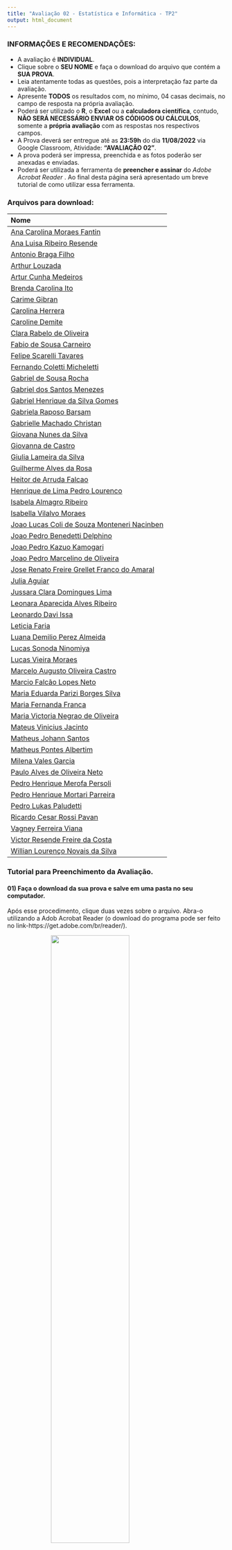 ```yaml
---
title: "Avaliação 02 - Estatística e Informática - TP2"
output: html_document
---
```


### INFORMAÇÕES E RECOMENDAÇÕES:

  - A avaliação é **INDIVIDUAL**.
  - Clique sobre o **SEU NOME** e faça o download do arquivo que contém a **SUA PROVA**.
  - Leia atentamente todas as questões, pois a interpretação faz parte da avaliação.  
  - Apresente **TODOS** os resultados com, no mínimo, $04$ casas decimais, no campo de resposta na própria avaliação.
  - Poderá ser utilizado o **R**, o **Excel** ou a **calculadora científica**, contudo, **NÃO SERÁ NECESSÁRIO ENVIAR OS CÓDIGOS OU CÁLCULOS**, somente a **própria avaliação** com as respostas nos respectivos campos.
  - A Prova deverá ser entregue até as **23:59h** do dia **11/08/2022** via Google Classroom, Atividade: **"AVALIAÇÃO 02"**.  
  - A prova poderá ser impressa, preenchida e as fotos poderão ser anexadas e enviadas.
  - Poderá ser utilizada a ferramenta de **preencher e assinar** do *Adobe Acrobat Reader* . Ao final desta página será apresentado um breve tutorial de como utilizar essa ferramenta.

### Arquivos para download:

| Nome | 
|:---|
|[Ana Carolina Moraes Fantin](https://github.com/arpanosso/estatinfo/raw/master/docs/p12/p2/TP2/01.pdf)  |
|[Ana Luisa Ribeiro Resende](https://github.com/arpanosso/estatinfo/raw/master/docs/p12/p2/TP2/02.pdf)  |
|[Antonio Braga Filho](https://github.com/arpanosso/estatinfo/raw/master/docs/p12/p2/TP2/03.pdf)  |
|[Arthur Louzada](https://github.com/arpanosso/estatinfo/raw/master/docs/p12/p2/TP2/04.pdf)  |
|[Artur Cunha Medeiros](https://github.com/arpanosso/estatinfo/raw/master/docs/p12/p2/TP2/05.pdf)  |
|[Brenda Carolina Ito](https://github.com/arpanosso/estatinfo/raw/master/docs/p12/p2/TP2/06.pdf)  |
|[Carime Gibran](https://github.com/arpanosso/estatinfo/raw/master/docs/p12/p2/TP2/07.pdf)  |
|[Carolina Herrera](https://github.com/arpanosso/estatinfo/raw/master/docs/p12/p2/TP2/08.pdf)  |
|[Caroline Demite](https://github.com/arpanosso/estatinfo/raw/master/docs/p12/p2/TP2/09.pdf)  |
|[Clara Rabelo de Oliveira](https://github.com/arpanosso/estatinfo/raw/master/docs/p12/p2/TP2/10.pdf)  |
|[Fabio de Sousa Carneiro](https://github.com/arpanosso/estatinfo/raw/master/docs/p12/p2/TP2/11.pdf)  |
|[Felipe Scarelli Tavares](https://github.com/arpanosso/estatinfo/raw/master/docs/p12/p2/TP2/12.pdf)  |
|[Fernando Coletti Micheletti](https://github.com/arpanosso/estatinfo/raw/master/docs/p12/p2/TP2/13.pdf)  |
|[Gabriel de Sousa Rocha](https://github.com/arpanosso/estatinfo/raw/master/docs/p12/p2/TP2/14.pdf)  |
|[Gabriel dos Santos Menezes](https://github.com/arpanosso/estatinfo/raw/master/docs/p12/p2/TP2/15.pdf)  |
|[Gabriel Henrique da Silva Gomes](https://github.com/arpanosso/estatinfo/raw/master/docs/p12/p2/TP2/16.pdf)  |
|[Gabriela Raposo Barsam](https://github.com/arpanosso/estatinfo/raw/master/docs/p12/p2/TP2/17.pdf)  |
|[Gabrielle Machado Christan](https://github.com/arpanosso/estatinfo/raw/master/docs/p12/p2/TP2/18.pdf)  |
|[Giovana Nunes da Silva](https://github.com/arpanosso/estatinfo/raw/master/docs/p12/p2/TP2/19.pdf)  |
|[Giovanna de Castro](https://github.com/arpanosso/estatinfo/raw/master/docs/p12/p2/TP2/20.pdf)  |
|[Giulia Lameira da Silva](https://github.com/arpanosso/estatinfo/raw/master/docs/p12/p2/TP2/21.pdf)  |
|[Guilherme Alves da Rosa](https://github.com/arpanosso/estatinfo/raw/master/docs/p12/p2/TP2/22.pdf)  |
|[Heitor de Arruda Falcao](https://github.com/arpanosso/estatinfo/raw/master/docs/p12/p2/TP2/23.pdf)  |
|[Henrique de Lima Pedro Lourenco](https://github.com/arpanosso/estatinfo/raw/master/docs/p12/p2/TP2/24.pdf)  |
|[Isabela Almagro Ribeiro](https://github.com/arpanosso/estatinfo/raw/master/docs/p12/p2/TP2/25.pdf)  |
|[Isabella Vilalvo Moraes](https://github.com/arpanosso/estatinfo/raw/master/docs/p12/p2/TP2/26.pdf)  |
|[Joao Lucas Coli de Souza Monteneri Nacinben](https://github.com/arpanosso/estatinfo/raw/master/docs/p12/p2/TP2/27.pdf)  |
|[Joao Pedro Benedetti Delphino](https://github.com/arpanosso/estatinfo/raw/master/docs/p12/p2/TP2/28.pdf)  |
|[Joao Pedro Kazuo Kamogari](https://github.com/arpanosso/estatinfo/raw/master/docs/p12/p2/TP2/29.pdf)  |
|[Joao Pedro Marcelino de Oliveira](https://github.com/arpanosso/estatinfo/raw/master/docs/p12/p2/TP2/30.pdf)  |
|[Jose Renato Freire Grellet Franco do Amaral](https://github.com/arpanosso/estatinfo/raw/master/docs/p12/p2/TP2/31.pdf)  |
|[Julia Aguiar](https://github.com/arpanosso/estatinfo/raw/master/docs/p12/p2/TP2/32.pdf)  |
|[Jussara Clara Domingues Lima](https://github.com/arpanosso/estatinfo/raw/master/docs/p12/p2/TP2/33.pdf)  |
|[Leonara Aparecida Alves Ribeiro](https://github.com/arpanosso/estatinfo/raw/master/docs/p12/p2/TP2/34.pdf)  |
|[Leonardo Davi Issa](https://github.com/arpanosso/estatinfo/raw/master/docs/p12/p2/TP2/35.pdf)  |
|[Leticia Faria](https://github.com/arpanosso/estatinfo/raw/master/docs/p12/p2/TP2/36.pdf)  |
|[Luana Demilio Perez Almeida](https://github.com/arpanosso/estatinfo/raw/master/docs/p12/p2/TP2/37.pdf)  |
|[Lucas Sonoda Ninomiya](https://github.com/arpanosso/estatinfo/raw/master/docs/p12/p2/TP2/38.pdf)  |
|[Lucas Vieira Moraes](https://github.com/arpanosso/estatinfo/raw/master/docs/p12/p2/TP2/39.pdf)  |
|[Marcelo Augusto Oliveira Castro](https://github.com/arpanosso/estatinfo/raw/master/docs/p12/p2/TP2/40.pdf)  |
|[Marcio Falcão Lopes Neto](https://github.com/arpanosso/estatinfo/raw/master/docs/p12/p2/TP2/41.pdf)  |
|[Maria Eduarda Parizi Borges Silva](https://github.com/arpanosso/estatinfo/raw/master/docs/p12/p2/TP2/42.pdf)  |
|[Maria Fernanda Franca](https://github.com/arpanosso/estatinfo/raw/master/docs/p12/p2/TP2/43.pdf)  |
|[Maria Victoria Negrao de Oliveira](https://github.com/arpanosso/estatinfo/raw/master/docs/p12/p2/TP2/44.pdf)  |
|[Mateus Vinicius Jacinto](https://github.com/arpanosso/estatinfo/raw/master/docs/p12/p2/TP2/45.pdf)  |
|[Matheus Johann Santos](https://github.com/arpanosso/estatinfo/raw/master/docs/p12/p2/TP2/46.pdf)  |
|[Matheus Pontes Albertim](https://github.com/arpanosso/estatinfo/raw/master/docs/p12/p2/TP2/47.pdf)  |
|[Milena Vales Garcia](https://github.com/arpanosso/estatinfo/raw/master/docs/p12/p2/TP2/48.pdf)  |
|[Paulo Alves de Oliveira Neto](https://github.com/arpanosso/estatinfo/raw/master/docs/p12/p2/TP2/49.pdf)  |
|[Pedro Henrique Merofa Persoli](https://github.com/arpanosso/estatinfo/raw/master/docs/p12/p2/TP2/50.pdf)  |
|[Pedro Henrique Mortari Parreira](https://github.com/arpanosso/estatinfo/raw/master/docs/p12/p2/TP2/51.pdf)  |
|[Pedro Lukas Paludetti](https://github.com/arpanosso/estatinfo/raw/master/docs/p12/p2/TP2/52.pdf)  |
|[Ricardo Cesar Rossi Pavan](https://github.com/arpanosso/estatinfo/raw/master/docs/p12/p2/TP2/53.pdf)  |
|[Vagney Ferreira Viana](https://github.com/arpanosso/estatinfo/raw/master/docs/p12/p2/TP2/54.pdf)  |
|[Victor Resende Freire da Costa](https://github.com/arpanosso/estatinfo/raw/master/docs/p12/p2/TP2/55.pdf)  |
|[Willian Lourenço Novais da Silva](https://github.com/arpanosso/estatinfo/raw/master/docs/p12/p2/TP2/56.pdf)  |

### Tutorial para Preenchimento da Avaliação.

#### 01) Faça o download da sua prova e salve em uma pasta no seu computador. 
Após esse procedimento, clique duas vezes sobre o arquivo. Abra-o utilizando a Adob Acrobat Reader (o download do programa pode ser feito no link-https://get.adobe.com/br/reader/).

<img src="https://arpanosso.github.io/estatinfo/docs/p12/img/pdf_ed01.png" style=" display: block; margin-left: auto; margin-right: auto;width: 60%"></img>

---

#### 2) O arquivo da sua prova será aberto no programa, como apresentado abaixo:

<img src="https://arpanosso.github.io/estatinfo/docs/p12/img/pdf_ed02.png" style=" display: block; margin-left: auto; margin-right: auto;width: 60%"></img>

---

#### 3) Ative a ferramenta **Preencher e assinar** do Adobe.  

Para isso clique no menu **Assinar** e em seguida clique na opção **Preencher e assinar**: 

<img src="https://arpanosso.github.io/estatinfo/docs/p12/img/pdf_ed03.png" style=" display: block; margin-left: auto; margin-right: auto;width: 60%"></img>

---

#### 4) Observe que será apresentada a barra *Preencher e assinar* com várias fermentas.

<img src="https://arpanosso.github.io/estatinfo/docs/p12/img/pdf_ed04.png" style=" display: block; margin-left: auto; margin-right: auto;width: 110%"></img>

Clique na ferramenta **Adicionar Texto**, como apresentado na figura abaixo:

<img src="https://arpanosso.github.io/estatinfo/docs/p12/img/pdf_ed05.png" style=" display: block; margin-left: auto; margin-right: auto;width: 110%"></img>

---

#### 5) Preencha os campos com as suas respostas:

Em seguida, posicione o cursos sobre o campo que deseja preencher e digite a resposta.

<img src="https://arpanosso.github.io/estatinfo/docs/p12/img/pdf_ed07.png" style=" display: block; margin-left: auto; margin-right: auto;width: 80%"></img>

Repita esse procedimento para todos os campos da prova.

<img src="https://arpanosso.github.io/estatinfo/docs/p12/img/pdf_ed08.png" style=" display: block; margin-left: auto; margin-right: auto;width: 80%"></img>


---

#### 6) Salve a prova preenchida:

Para realizar essa etapa, clique no menu  **Arquivo**:

<img src="https://arpanosso.github.io/estatinfo/docs/p12/img/pdf_ed09.png" style=" display: block; margin-left: auto; margin-right: auto;width: 80%"></img>

Em seguida selecione **Salvar como...**

<img src="https://arpanosso.github.io/estatinfo/docs/p12/img/pdf_ed10.png" style=" display: block; margin-left: auto; margin-right: auto;width: 40%"></img>


---

Escolha a pasta onde o arquivo com a prova preenchida será salvo: 

<img src="https://arpanosso.github.io/estatinfo/docs/p12/img/pdf_ed11.png" style=" display: block; margin-left: auto; margin-right: auto;width: 60%"></img>


---


No exemplo, selecionamos a mesma pasta de origem da prova, e clique em **Salvar**: 

<img src="https://arpanosso.github.io/estatinfo/docs/p12/img/pdf_ed12.png" style=" display: block; margin-left: auto; margin-right: auto;width: 60%"></img>

---

Se necessário substitua o arquivo ou simplesmente salve a prova preenchida com outro nome.

<img src="https://arpanosso.github.io/estatinfo/docs/p12/img/pdf_ed13.png" style=" display: block; margin-left: auto; margin-right: auto;width: 60%"></img>

Pronto, agora você pode enviar a sua prova no **Google Classroom**.
